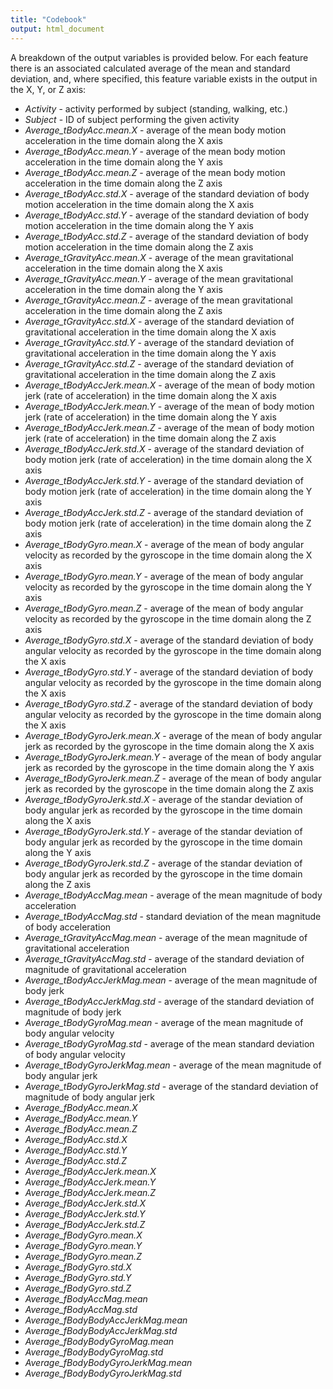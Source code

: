 ```yaml
---
title: "Codebook"
output: html_document
---
```


A breakdown of the output variables is provided below. For each feature there 
is an associated calculated average of the mean and standard deviation, and, 
where specified, this feature variable exists in the output in the X, Y, or Z 
axis:

- *Activity* - activity performed by subject (standing, walking, etc.)
- *Subject* - ID of subject performing the given activity
- *Average_tBodyAcc.mean.X* - average of the mean body motion acceleration in 
the time domain along the X axis
- *Average_tBodyAcc.mean.Y* - average of the mean body motion acceleration in 
the time domain along the Y axis
- *Average_tBodyAcc.mean.Z* - average of the mean body motion acceleration in 
the time domain along the Z axis
- *Average_tBodyAcc.std.X* - average of the standard deviation of body motion 
acceleration in the time domain along the X axis
- *Average_tBodyAcc.std.Y* - average of the standard deviation of body motion 
acceleration in the time domain along the Y axis
- *Average_tBodyAcc.std.Z* - average of the standard deviation of body motion 
acceleration in the time domain along the Z axis
- *Average_tGravityAcc.mean.X* - average of the mean gravitational acceleration
in the time domain along the X axis
- *Average_tGravityAcc.mean.Y* - average of the mean gravitational acceleration
in the time domain along the Y axis
- *Average_tGravityAcc.mean.Z* - average of the mean gravitational acceleration
in the time domain along the Z axis
- *Average_tGravityAcc.std.X* - average of the standard deviation of 
gravitational acceleration in the time domain along the X axis
- *Average_tGravityAcc.std.Y* - average of the standard deviation of 
gravitational acceleration in the time domain along the Y axis
- *Average_tGravityAcc.std.Z* - average of the standard deviation of 
gravitational acceleration in the time domain along the Z axis
- *Average_tBodyAccJerk.mean.X* - average of the mean of body motion jerk
(rate of acceleration) in the time domain along the X axis
- *Average_tBodyAccJerk.mean.Y* - average of the mean of body motion jerk
(rate of acceleration) in the time domain along the Y axis
- *Average_tBodyAccJerk.mean.Z* - average of the mean of body motion jerk
(rate of acceleration) in the time domain along the Z axis
- *Average_tBodyAccJerk.std.X* - average of the standard deviation of body 
motion jerk (rate of acceleration) in the time domain along the X axis
- *Average_tBodyAccJerk.std.Y* - average of the standard deviation of body 
motion jerk (rate of acceleration) in the time domain along the Y axis
- *Average_tBodyAccJerk.std.Z* - average of the standard deviation of body 
motion jerk (rate of acceleration) in the time domain along the Z axis
- *Average_tBodyGyro.mean.X* - average of the mean of body angular velocity as
recorded by the gyroscope in the time domain along the X axis
- *Average_tBodyGyro.mean.Y* - average of the mean of body angular velocity as
recorded by the gyroscope in the time domain along the Y axis
- *Average_tBodyGyro.mean.Z* - average of the mean of body angular velocity as
recorded by the gyroscope in the time domain along the Z axis
- *Average_tBodyGyro.std.X* - average of the standard deviation of body angular 
velocity as recorded by the gyroscope in the time domain along the X axis
- *Average_tBodyGyro.std.Y* - average of the standard deviation of body angular 
velocity as recorded by the gyroscope in the time domain along the X axis
- *Average_tBodyGyro.std.Z* - average of the standard deviation of body angular 
velocity as recorded by the gyroscope in the time domain along the X axis
- *Average_tBodyGyroJerk.mean.X* - average of the mean of body angular jerk as 
recorded by the gyroscope in the time domain along the X axis
- *Average_tBodyGyroJerk.mean.Y* - average of the mean of body angular jerk as 
recorded by the gyroscope in the time domain along the Y axis
- *Average_tBodyGyroJerk.mean.Z* - average of the mean of body angular jerk as 
recorded by the gyroscope in the time domain along the Z axis
- *Average_tBodyGyroJerk.std.X* - average of the standar deviation of body 
angular jerk as recorded by the gyroscope in the time domain along the X axis
- *Average_tBodyGyroJerk.std.Y* - average of the standar deviation of body 
angular jerk as recorded by the gyroscope in the time domain along the Y axis
- *Average_tBodyGyroJerk.std.Z* - average of the standar deviation of body 
angular jerk as recorded by the gyroscope in the time domain along the Z axis
- *Average_tBodyAccMag.mean* - average of the mean magnitude of body acceleration
- *Average_tBodyAccMag.std* - standard deviation of the mean magnitude of body acceleration
- *Average_tGravityAccMag.mean* - average of the mean magnitude of gravitational acceleration
- *Average_tGravityAccMag.std* - average of the standard deviation of magnitude of gravitational acceleration
- *Average_tBodyAccJerkMag.mean* - average of the mean magnitude of body jerk
- *Average_tBodyAccJerkMag.std* - average of the standard deviation of magnitude of body jerk
- *Average_tBodyGyroMag.mean* - average of the mean magnitude of body angular velocity
- *Average_tBodyGyroMag.std* - average of the mean standard deviation of body angular velocity
- *Average_tBodyGyroJerkMag.mean* - average of the mean magnitude of body angular jerk
- *Average_tBodyGyroJerkMag.std* - average of the standard deviation of magnitude of body angular jerk
- *Average_fBodyAcc.mean.X*
- *Average_fBodyAcc.mean.Y*
- *Average_fBodyAcc.mean.Z*
- *Average_fBodyAcc.std.X*
- *Average_fBodyAcc.std.Y*
- *Average_fBodyAcc.std.Z*
- *Average_fBodyAccJerk.mean.X*
- *Average_fBodyAccJerk.mean.Y*
- *Average_fBodyAccJerk.mean.Z*
- *Average_fBodyAccJerk.std.X*
- *Average_fBodyAccJerk.std.Y*
- *Average_fBodyAccJerk.std.Z*
- *Average_fBodyGyro.mean.X*
- *Average_fBodyGyro.mean.Y*
- *Average_fBodyGyro.mean.Z*
- *Average_fBodyGyro.std.X*
- *Average_fBodyGyro.std.Y*
- *Average_fBodyGyro.std.Z*
- *Average_fBodyAccMag.mean*
- *Average_fBodyAccMag.std*
- *Average_fBodyBodyAccJerkMag.mean*
- *Average_fBodyBodyAccJerkMag.std*
- *Average_fBodyBodyGyroMag.mean*
- *Average_fBodyBodyGyroMag.std*
- *Average_fBodyBodyGyroJerkMag.mean*
- *Average_fBodyBodyGyroJerkMag.std*